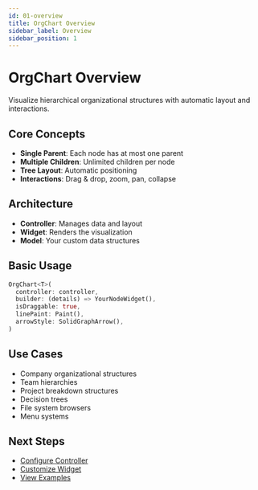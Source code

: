 ```yaml
---
id: 01-overview
title: OrgChart Overview
sidebar_label: Overview
sidebar_position: 1
---
```


# OrgChart Overview

Visualize hierarchical organizational structures with automatic layout and interactions.

## Core Concepts

- **Single Parent**: Each node has at most one parent
- **Multiple Children**: Unlimited children per node
- **Tree Layout**: Automatic positioning
- **Interactions**: Drag & drop, zoom, pan, collapse

## Architecture

- **Controller**: Manages data and layout
- **Widget**: Renders the visualization
- **Model**: Your custom data structures

## Basic Usage

```dart
OrgChart<T>(
  controller: controller,
  builder: (details) => YourNodeWidget(),
  isDraggable: true,
  linePaint: Paint(),
  arrowStyle: SolidGraphArrow(),
)
```

## Use Cases

- Company organizational structures
- Team hierarchies
- Project breakdown structures
- Decision trees
- File system browsers
- Menu systems

## Next Steps

- [Configure Controller](/docs/3.0.0-orgchart/02-controller)
- [Customize Widget](/docs/3.0.0-orgchart/03-widget)
- [View Examples](/docs/6.0.0-examples/01-live-playground)